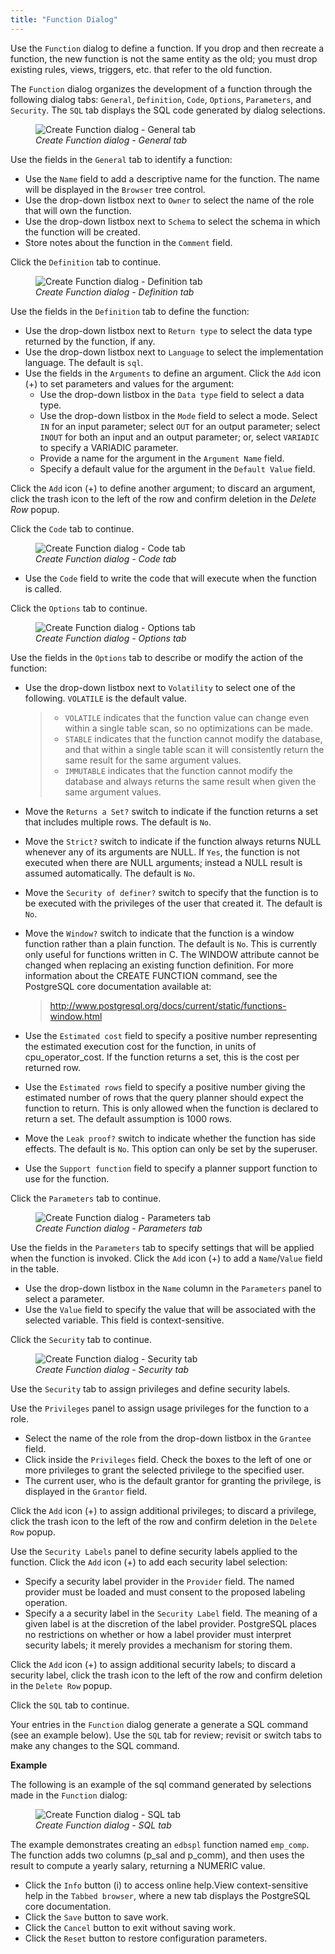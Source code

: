 ```yaml
---
title: "Function Dialog"
---
```


<div id="function_dialog" class="registered_link"></div>

Use the `Function` dialog to define a function. If you drop and then recreate a function, the new function is not the same entity as the old; you must drop existing rules, views, triggers, etc. that refer to the old function.

The `Function` dialog organizes the development of a function through the following dialog tabs: `General`, `Definition`, `Code`, `Options`, `Parameters`, and `Security`. The `SQL` tab displays the SQL code generated by dialog selections.

<figure><img src="../../images/function_general.png" class="align-center" alt="Create Function dialog - General tab" /><figcaption aria-hidden="true"><em>Create Function dialog - General tab</em></figcaption></figure>

Use the fields in the `General` tab to identify a function:

-   Use the `Name` field to add a descriptive name for the function. The name will be displayed in the `Browser` tree control.
-   Use the drop-down listbox next to `Owner` to select the name of the role that will own the function.
-   Use the drop-down listbox next to `Schema` to select the schema in which the function will be created.
-   Store notes about the function in the `Comment` field.

Click the `Definition` tab to continue.

<figure><img src="../../images/function_definition.png" class="align-center" alt="Create Function dialog - Definition tab" /><figcaption aria-hidden="true"><em>Create Function dialog - Definition tab</em></figcaption></figure>

Use the fields in the `Definition` tab to define the function:

-   Use the drop-down listbox next to `Return type` to select the data type returned by the function, if any.
-   Use the drop-down listbox next to `Language` to select the implementation language. The default is `sql`.
-   Use the fields in the `Arguments` to define an argument. Click the `Add` icon (+) to set parameters and values for the argument:
    -   Use the drop-down listbox in the `Data type` field to select a data type.
    -   Use the drop-down listbox in the `Mode` field to select a mode. Select `IN` for an input parameter; select `OUT` for an output parameter; select `INOUT` for both an input and an output parameter; or, select `VARIADIC` to specify a VARIADIC parameter.
    -   Provide a name for the argument in the `Argument Name` field.
    -   Specify a default value for the argument in the `Default Value` field.

Click the `Add` icon (+) to define another argument; to discard an argument, click the trash icon to the left of the row and confirm deletion in the *Delete Row* popup.

Click the `Code` tab to continue.

<figure><img src="../../images/function_code.png" class="align-center" alt="Create Function dialog - Code tab" /><figcaption aria-hidden="true"><em>Create Function dialog - Code tab</em></figcaption></figure>

-   Use the `Code` field to write the code that will execute when the function is called.

Click the `Options` tab to continue.

<figure><img src="../../images/function_options.png" class="align-center" alt="Create Function dialog - Options tab" /><figcaption aria-hidden="true"><em>Create Function dialog - Options tab</em></figcaption></figure>

Use the fields in the `Options` tab to describe or modify the action of the function:

-   Use the drop-down listbox next to `Volatility` to select one of the following. `VOLATILE` is the default value.

    > -   `VOLATILE` indicates that the function value can change even within a single table scan, so no optimizations can be made.
    > -   `STABLE` indicates that the function cannot modify the database, and that within a single table scan it will consistently return the same result for the same argument values.
    > -   `IMMUTABLE` indicates that the function cannot modify the database and always returns the same result when given the same argument values.

-   Move the `Returns a Set?` switch to indicate if the function returns a set that includes multiple rows. The default is `No`.

-   Move the `Strict?` switch to indicate if the function always returns NULL whenever any of its arguments are NULL. If `Yes`, the function is not executed when there are NULL arguments; instead a NULL result is assumed automatically. The default is `No`.

-   Move the `Security of definer?` switch to specify that the function is to be executed with the privileges of the user that created it. The default is `No`.

-   Move the `Window?` switch to indicate that the function is a window function rather than a plain function. The default is `No`. This is currently only useful for functions written in C. The WINDOW attribute cannot be changed when replacing an existing function definition. For more information about the CREATE FUNCTION command, see the PostgreSQL core documentation available at:

    > <http://www.postgresql.org/docs/current/static/functions-window.html>

-   Use the `Estimated cost` field to specify a positive number representing the estimated execution cost for the function, in units of cpu_operator_cost. If the function returns a set, this is the cost per returned row.

-   Use the `Estimated rows` field to specify a positive number giving the estimated number of rows that the query planner should expect the function to return. This is only allowed when the function is declared to return a set. The default assumption is 1000 rows.

-   Move the `Leak proof?` switch to indicate whether the function has side effects. The default is `No`. This option can only be set by the superuser.

-   Use the `Support function` field to specify a planner support function to use for the function.

Click the `Parameters` tab to continue.

<figure><img src="../../images/function_parameters.png" class="align-center" alt="Create Function dialog - Parameters tab" /><figcaption aria-hidden="true"><em>Create Function dialog - Parameters tab</em></figcaption></figure>

Use the fields in the `Parameters` tab to specify settings that will be applied when the function is invoked. Click the `Add` icon (+) to add a `Name`/`Value` field in the table.

-   Use the drop-down listbox in the `Name` column in the `Parameters` panel to select a parameter.
-   Use the `Value` field to specify the value that will be associated with the selected variable. This field is context-sensitive.

Click the `Security` tab to continue.

<figure><img src="../../images/function_security.png" class="align-center" alt="Create Function dialog - Security tab" /><figcaption aria-hidden="true"><em>Create Function dialog - Security tab</em></figcaption></figure>

Use the `Security` tab to assign privileges and define security labels.

Use the `Privileges` panel to assign usage privileges for the function to a role.

-   Select the name of the role from the drop-down listbox in the `Grantee` field.
-   Click inside the `Privileges` field. Check the boxes to the left of one or more privileges to grant the selected privilege to the specified user.
-   The current user, who is the default grantor for granting the privilege, is displayed in the `Grantor` field.

Click the `Add` icon (+) to assign additional privileges; to discard a privilege, click the trash icon to the left of the row and confirm deletion in the `Delete Row` popup.

Use the `Security Labels` panel to define security labels applied to the function. Click the `Add` icon (+) to add each security label selection:

-   Specify a security label provider in the `Provider` field. The named provider must be loaded and must consent to the proposed labeling operation.
-   Specify a a security label in the `Security Label` field. The meaning of a given label is at the discretion of the label provider. PostgreSQL places no restrictions on whether or how a label provider must interpret security labels; it merely provides a mechanism for storing them.

Click the `Add` icon (+) to assign additional security labels; to discard a security label, click the trash icon to the left of the row and confirm deletion in the `Delete Row` popup.

Click the `SQL` tab to continue.

Your entries in the `Function` dialog generate a generate a SQL command (see an example below). Use the `SQL` tab for review; revisit or switch tabs to make any changes to the SQL command.

**Example**

The following is an example of the sql command generated by selections made in the `Function` dialog:

<figure><img src="../../images/function_sql.png" class="align-center" alt="Create Function dialog - SQL tab" /><figcaption aria-hidden="true"><em>Create Function dialog - SQL tab</em></figcaption></figure>

The example demonstrates creating an `edbspl` function named `emp_comp`. The function adds two columns (p_sal and p_comm), and then uses the result to compute a yearly salary, returning a NUMERIC value.

-   Click the `Info` button (i) to access online help.View context-sensitive help in the `Tabbed browser`, where a new tab displays the PostgreSQL core documentation.
-   Click the `Save` button to save work.
-   Click the `Cancel` button to exit without saving work.
-   Click the `Reset` button to restore configuration parameters.
